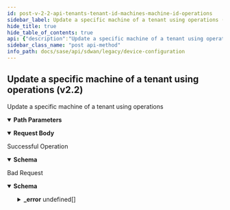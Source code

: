 ```yaml
---
id: post-v-2-2-api-tenants-tenant-id-machines-machine-id-operations
sidebar_label: Update a specific machine of a tenant using operations (v2.2)
hide_title: true
hide_table_of_contents: true
api: {"description":"Update a specific machine of a tenant using operations","operationId":"post-v2.2-api-tenants-tenant_id-machines-machine_id-operations","parameters":[{"in":"path","name":"tenant_id","required":true,"schema":{"description":"Tenant Id","type":"string"}},{"in":"path","name":"machine_id","required":true,"schema":{"description":"Machine Id","type":"string"}}],"requestBody":{"content":{"application/json":{"schema":{"properties":{"connected":{"type":"boolean"},"console_conf_passphrase":{"type":"string"},"em_element_id":{"type":"string"},"esp_tenant_id":{"type":"string"},"hw_id":{"type":"string"},"id":{"type":"string"},"image_version":{"type":"string"},"inventory_op":{"enum":["claim","return","revoke","reuse","retire","recover","remanufacture","default","invalid","esp_allocate","esp_received_stock","esp_return","esp_revoke","esp_reuse"],"type":"string"},"machine_state":{"enum":["manufactured","manufactured_qa_pending","manufactured_qa_ok","manufactured_qa_not_ok","manufactured_battery_test_pending","manufactured_battery_test_start","manufactured_battery_test_passed","manufactured_battery_test_failed","manufactured_mic_issue_pending","manufactured_mic_issued","manufactured_mic_failed","manufactured_mic_operational","manufactured_cic_issue_pending","manufactured_cic_issued","manufactured_cic_revoked","manufactured_cic_operational","manufactured_mic_signing_pending","manufactured_cic_signing_pending","allocated","allocated_to_esp","claim_pending","initializing","initialization_failed","assigned","claim_pending","claimed","claim_failed","to_be_returned","returned","revoked","machine_element_delete_pending","return_failed","received_stock","remanufactured","retired","recover","decommissioned","machine_claim_valid","machine_claim_invalid","machine_cic_renew_initial","machine_cic_renew_issue_pending","machine_cic_renew_issued","machine_cic_renew_signing_pending","machine_cic_renew_failed","machine_cic_renewed"],"type":"string"},"manufacture_id":{"type":"string"},"model_name":{"type":"string"},"ordering_info":{"type":"string"},"owner_tenant_id":{"type":"string"},"pki_op":{"enum":["update_castore"],"type":"string"},"renew_state":{"enum":["manufactured","manufactured_qa_pending","manufactured_qa_ok","manufactured_qa_not_ok","manufactured_battery_test_pending","manufactured_battery_test_start","manufactured_battery_test_passed","manufactured_battery_test_failed","manufactured_mic_issue_pending","manufactured_mic_issued","manufactured_mic_failed","manufactured_mic_operational","manufactured_cic_issue_pending","manufactured_cic_issued","manufactured_cic_revoked","manufactured_cic_operational","manufactured_mic_signing_pending","manufactured_cic_signing_pending","allocated","allocated_to_esp","claim_pending","initializing","initialization_failed","assigned","claim_pending","claimed","claim_failed","to_be_returned","returned","revoked","machine_element_delete_pending","return_failed","received_stock","remanufactured","retired","recover","decommissioned","machine_claim_valid","machine_claim_invalid","machine_cic_renew_initial","machine_cic_renew_issue_pending","machine_cic_renew_issued","machine_cic_renew_signing_pending","machine_cic_renew_failed","machine_cic_renewed"],"type":"string"},"ship_state":{"enum":["machine_shipped","machine_shipped_correct_address","machine_shipped_wrong_address","machine_not_shipped"],"type":"string"},"sl_no":{"type":"string"},"tenant_id":{"type":"string"},"token":{"type":"string"}},"type":"object"}}}},"responses":{"200":{"content":{"application/json":{"schema":{"properties":{"connected":{"description":"Connected","type":"boolean"},"console_conf_passphrase":{"description":"Console Conf Passphrase","type":"string"},"em_element_id":{"description":"Em Element Id","type":"string"},"esp_tenant_id":{"description":"Esp Tenant Id: JsonInclude(content = ALWAYS, contentFilter = classOf[Void], value = ALWAYS, valueFilter = classOf[Void]) ","type":"string"},"hw_id":{"description":"Hardware Id","type":"string"},"id":{"description":"Id","type":"string"},"image_version":{"description":"Image Version","type":"string"},"inventory_op":{"description":"Inventory Op","enum":["CLAIM","RETURN","REVOKE","REUSE","RETIRE","RECOVER","REMANUFACTURE","DEFAULT","INVALID","ALLOCATE","RECEIVED_STOCK","ESP_ALLOCATE","ESP_RECEIVED_STOCK","ESP_RETURN","ESP_REVOKE","ESP_REUSE"],"type":"string"},"machine_state":{"description":"Machine State","enum":["MANUFACTURED","MANUFACTURED_QA_PENDING","MANUFACTURED_QA_OK","MANUFACTURED_QA_NOK","MANUFACTURED_BATTERY_TEST_PENDING","MANUFACTURED_BATTERY_TEST_START","MANUFACTURED_BATTERY_TEST_PASS","MANUFACTURED_BATTERY_TEST_FAILED","MANUFACTURED_MIC_ISSUE_PENDING","MANUFACTURED_MIC_ISSUED","MANUFACTURED_MIC_FAILED","MANUFACTURED_MIC_OPERATIONAL","MANUFACTURED_CIC_ISSUE_PENDING","MANUFACTURED_CIC_ISSUED","MANUFACTURED_CIC_REVOKED","MANUFACTURED_CIC_OPERATIONAL","MANUFACTURED_MIC_SIGNING_PENDING","MANUFACTURED_CIC_SIGNING_PENDING","MACHINE_ALLOCATED","MACHINE_ALLOCATED_TO_ESP","MACHINE_ELEMENT_ID_PENDING","MACHINE_INIT","MACHINE_INIT_FAILED","MACHINE_ASSIGNED","MACHINE_CLAIM_PENDING","MACHINE_CLAIMED","MACHINE_CLAIM_FAILED","MACHINE_TO_BE_RETURNED","MACHINE_RETURNED","MACHINE_REVOKED","MACHINE_ELEMENT_DELETE_PENDING","MACHINE_RETURN_FAILED","MACHINE_RECEIVED_STOCK","REMANUFACTURED","MACHINE_RETIRED","MACHINE_RECOVER","MACHINE_DECOMMISSIONED","MACHINE_CLAIM_VALID","MACHINE_CLAIM_INVALID","MACHINE_CIC_RENEW_INITIAL","MACHINE_CIC_RENEW_ISSUE_PENDING","MACHINE_CIC_RENEW_ISSUED","MACHINE_CIC_RENEW_SIGNING_PENDING","MACHINE_CIC_RENEW_FAILED","MACHINE_CIC_RENEWED","MACHINE_SUSPEND_INIT","MACHINE_SUSPEND_IN_PROGRESS","MACHINE_SUSPENDED_MIC_OPERATIONAL","MACHINE_SUSPENDED_CIC_OPERATIONAL","MACHINE_SUSPEND_FAILED","MACHINE_SUSPENDED_EMPTY_TOKEN","MACHINE_SUSPENDED_INVALID_TOKEN","MACHINE_SUSPENDED_TOKEN_EXPIRED","MACHINE_SUSPENDED","MACHINE_SUSPEND_FAILED_TIMEOUT"],"type":"string"},"manufacture_id":{"description":"Manufacture Id","type":"string"},"model_name":{"description":"Model Name","type":"string"},"ordering_info":{"description":"Ordering Info","type":"string"},"owner_tenant_id":{"description":"Owner Tenant Id: JsonInclude(content = ALWAYS, contentFilter = classOf[Void], value = ALWAYS, valueFilter = classOf[Void]) ","type":"string"},"pki_op":{"enum":["update_castore"],"type":"string","description":"Pki Op"},"renew_state":{"description":"Renew State","enum":["MANUFACTURED","MANUFACTURED_QA_PENDING","MANUFACTURED_QA_OK","MANUFACTURED_QA_NOK","MANUFACTURED_BATTERY_TEST_PENDING","MANUFACTURED_BATTERY_TEST_START","MANUFACTURED_BATTERY_TEST_PASS","MANUFACTURED_BATTERY_TEST_FAILED","MANUFACTURED_MIC_ISSUE_PENDING","MANUFACTURED_MIC_ISSUED","MANUFACTURED_MIC_FAILED","MANUFACTURED_MIC_OPERATIONAL","MANUFACTURED_CIC_ISSUE_PENDING","MANUFACTURED_CIC_ISSUED","MANUFACTURED_CIC_REVOKED","MANUFACTURED_CIC_OPERATIONAL","MANUFACTURED_MIC_SIGNING_PENDING","MANUFACTURED_CIC_SIGNING_PENDING","MACHINE_ALLOCATED","MACHINE_ALLOCATED_TO_ESP","MACHINE_ELEMENT_ID_PENDING","MACHINE_INIT","MACHINE_INIT_FAILED","MACHINE_ASSIGNED","MACHINE_CLAIM_PENDING","MACHINE_CLAIMED","MACHINE_CLAIM_FAILED","MACHINE_TO_BE_RETURNED","MACHINE_RETURNED","MACHINE_REVOKED","MACHINE_ELEMENT_DELETE_PENDING","MACHINE_RETURN_FAILED","MACHINE_RECEIVED_STOCK","REMANUFACTURED","MACHINE_RETIRED","MACHINE_RECOVER","MACHINE_DECOMMISSIONED","MACHINE_CLAIM_VALID","MACHINE_CLAIM_INVALID","MACHINE_CIC_RENEW_INITIAL","MACHINE_CIC_RENEW_ISSUE_PENDING","MACHINE_CIC_RENEW_ISSUED","MACHINE_CIC_RENEW_SIGNING_PENDING","MACHINE_CIC_RENEW_FAILED","MACHINE_CIC_RENEWED","MACHINE_SUSPEND_INIT","MACHINE_SUSPEND_IN_PROGRESS","MACHINE_SUSPENDED_MIC_OPERATIONAL","MACHINE_SUSPENDED_CIC_OPERATIONAL","MACHINE_SUSPEND_FAILED","MACHINE_SUSPENDED_EMPTY_TOKEN","MACHINE_SUSPENDED_INVALID_TOKEN","MACHINE_SUSPENDED_TOKEN_EXPIRED","MACHINE_SUSPENDED","MACHINE_SUSPEND_FAILED_TIMEOUT"],"type":"string"},"ship_state":{"description":"Ship State","enum":["MACHINE_SHIPPED","MACHINE_SHIPPED_CORRECT_ADDRESS","MACHINE_SHIPPED_WRONG_ADDRESS","MACHINE_NOT_SHIPPED"],"type":"string"},"sl_no":{"description":"Sl No","type":"string"},"suspend_state":{"description":"Suspend State","enum":["MANUFACTURED","MANUFACTURED_QA_PENDING","MANUFACTURED_QA_OK","MANUFACTURED_QA_NOK","MANUFACTURED_BATTERY_TEST_PENDING","MANUFACTURED_BATTERY_TEST_START","MANUFACTURED_BATTERY_TEST_PASS","MANUFACTURED_BATTERY_TEST_FAILED","MANUFACTURED_MIC_ISSUE_PENDING","MANUFACTURED_MIC_ISSUED","MANUFACTURED_MIC_FAILED","MANUFACTURED_MIC_OPERATIONAL","MANUFACTURED_CIC_ISSUE_PENDING","MANUFACTURED_CIC_ISSUED","MANUFACTURED_CIC_REVOKED","MANUFACTURED_CIC_OPERATIONAL","MANUFACTURED_MIC_SIGNING_PENDING","MANUFACTURED_CIC_SIGNING_PENDING","MACHINE_ALLOCATED","MACHINE_ALLOCATED_TO_ESP","MACHINE_ELEMENT_ID_PENDING","MACHINE_INIT","MACHINE_INIT_FAILED","MACHINE_ASSIGNED","MACHINE_CLAIM_PENDING","MACHINE_CLAIMED","MACHINE_CLAIM_FAILED","MACHINE_TO_BE_RETURNED","MACHINE_RETURNED","MACHINE_REVOKED","MACHINE_ELEMENT_DELETE_PENDING","MACHINE_RETURN_FAILED","MACHINE_RECEIVED_STOCK","REMANUFACTURED","MACHINE_RETIRED","MACHINE_RECOVER","MACHINE_DECOMMISSIONED","MACHINE_CLAIM_VALID","MACHINE_CLAIM_INVALID","MACHINE_CIC_RENEW_INITIAL","MACHINE_CIC_RENEW_ISSUE_PENDING","MACHINE_CIC_RENEW_ISSUED","MACHINE_CIC_RENEW_SIGNING_PENDING","MACHINE_CIC_RENEW_FAILED","MACHINE_CIC_RENEWED","MACHINE_SUSPEND_INIT","MACHINE_SUSPEND_IN_PROGRESS","MACHINE_SUSPENDED_MIC_OPERATIONAL","MACHINE_SUSPENDED_CIC_OPERATIONAL","MACHINE_SUSPEND_FAILED","MACHINE_SUSPENDED_EMPTY_TOKEN","MACHINE_SUSPENDED_INVALID_TOKEN","MACHINE_SUSPENDED_TOKEN_EXPIRED","MACHINE_SUSPENDED","MACHINE_SUSPEND_FAILED_TIMEOUT"],"type":"string"},"tenant_id":{"description":"Tenant Id","type":"string"},"token":{"description":"Token","type":"string"}}}}},"description":"Successful Operation"},"400":{"content":{"application/json":{"example":{"value":{"_error":[{"code":"ESP_OPERATION_NOT_ALLOWED"},{"code":"INVALID_OPERATION"},{"code":"TENANT_REGION_ASSOCIATION_NOT_FOUND"},{"code":"SELF_ESP_RECEIVE_STOCK_ERROR"},{"code":"INVALID_ESP_CLIENT"},{"code":"MACHINE_UNKNOWN"},{"code":"INVALID_STATE"},{"code":"LICENSE_NOT_FOUND"},{"code":"MACHINE_INACTIVE"},{"code":"MACHINE_DISCONNECTED"},{"code":"PLEASE_RETRY_LATER"},{"code":"CLAIM_ALREADY_IN_PROGRESS"},{"code":"OPERATION_NOT_ALLOWED"},{"code":"INVALID_ESP_MACHINE_STATE"},{"code":"INVALID_ESP_FOR_MACHINE"},{"code":"OPERATION_NOT_ALLOWED_FOR_VFF"}]}},"schema":{"properties":{"_error":{"items":{"properties":{"code":{"type":"string"},"message":{"type":"string"}}},"type":"array"}}}}},"description":"Bad Request"}},"tags":["Device Configuration"],"method":"post","path":"/v2.2/api/tenants/{tenant_id}/machines/{machine_id}/operations","jsonRequestBodyExample":{"connected":true,"console_conf_passphrase":"string","em_element_id":"string","esp_tenant_id":"string","hw_id":"string","id":"string","image_version":"string","inventory_op":"claim","machine_state":"manufactured","manufacture_id":"string","model_name":"string","ordering_info":"string","owner_tenant_id":"string","pki_op":"update_castore","renew_state":"manufactured","ship_state":"machine_shipped","sl_no":"string","tenant_id":"string","token":"string"},"info":{"contact":{},"description":"List of APIs used to manage your device software to upgrade, retrieve available software images, and upgrade status information.","title":"Device Configuration","version":"Latest"},"postman":{"name":"Update a specific machine of a tenant using operations (v2.2)","description":{"content":"Update a specific machine of a tenant using operations","type":"text/plain"},"url":{"path":["v2.2","api","tenants",":tenant_id","machines",":machine_id","operations"],"host":["{{baseUrl}}"],"query":[],"variable":[{"disabled":false,"description":{"content":"(Required) ","type":"text/plain"},"type":"any","value":"","key":"tenant_id"},{"disabled":false,"description":{"content":"(Required) ","type":"text/plain"},"type":"any","value":"","key":"machine_id"}]},"header":[{"key":"Content-Type","value":"application/json"},{"key":"Accept","value":"application/json"}],"method":"POST","body":{"mode":"raw","raw":"\"\"","options":{"raw":{"language":"json"}}}}}
sidebar_class_name: "post api-method"
info_path: docs/sase/api/sdwan/legacy/device-configuration
---
```



## Update a specific machine of a tenant using operations (v2.2)



Update a specific machine of a tenant using operations

<details style={{"marginBottom":"1rem"}} data-collapsed={false} open={true}><summary style={{}}><strong>Path Parameters</strong></summary><div><ul><ParamsItem className={"paramsItem"} param={{"in":"path","name":"tenant_id","required":true,"schema":{"description":"Tenant Id","type":"string"}}}></ParamsItem><ParamsItem className={"paramsItem"} param={{"in":"path","name":"machine_id","required":true,"schema":{"description":"Machine Id","type":"string"}}}></ParamsItem></ul></div></details><details style={{}} data-collapsed={false} open={true}><summary style={{"textAlign":"left"}}><strong>Request Body</strong></summary><div style={{"textAlign":"left","marginLeft":"1rem"}}></div><ul style={{"marginLeft":"1rem"}}><SchemaItem collapsible={false} name={"connected"} required={false} schemaDescription={undefined} schemaName={"boolean"} qualifierMessage={undefined}></SchemaItem><SchemaItem collapsible={false} name={"console_conf_passphrase"} required={false} schemaDescription={undefined} schemaName={"string"} qualifierMessage={undefined}></SchemaItem><SchemaItem collapsible={false} name={"em_element_id"} required={false} schemaDescription={undefined} schemaName={"string"} qualifierMessage={undefined}></SchemaItem><SchemaItem collapsible={false} name={"esp_tenant_id"} required={false} schemaDescription={undefined} schemaName={"string"} qualifierMessage={undefined}></SchemaItem><SchemaItem collapsible={false} name={"hw_id"} required={false} schemaDescription={undefined} schemaName={"string"} qualifierMessage={undefined}></SchemaItem><SchemaItem collapsible={false} name={"id"} required={false} schemaDescription={undefined} schemaName={"string"} qualifierMessage={undefined}></SchemaItem><SchemaItem collapsible={false} name={"image_version"} required={false} schemaDescription={undefined} schemaName={"string"} qualifierMessage={undefined}></SchemaItem><SchemaItem collapsible={false} name={"inventory_op"} required={false} schemaDescription={undefined} schemaName={"string"} qualifierMessage={"**Possible values:** [`claim`, `return`, `revoke`, `reuse`, `retire`, `recover`, `remanufacture`, `default`, `invalid`, `esp_allocate`, `esp_received_stock`, `esp_return`, `esp_revoke`, `esp_reuse`]"}></SchemaItem><SchemaItem collapsible={false} name={"machine_state"} required={false} schemaDescription={undefined} schemaName={"string"} qualifierMessage={"**Possible values:** [`manufactured`, `manufactured_qa_pending`, `manufactured_qa_ok`, `manufactured_qa_not_ok`, `manufactured_battery_test_pending`, `manufactured_battery_test_start`, `manufactured_battery_test_passed`, `manufactured_battery_test_failed`, `manufactured_mic_issue_pending`, `manufactured_mic_issued`, `manufactured_mic_failed`, `manufactured_mic_operational`, `manufactured_cic_issue_pending`, `manufactured_cic_issued`, `manufactured_cic_revoked`, `manufactured_cic_operational`, `manufactured_mic_signing_pending`, `manufactured_cic_signing_pending`, `allocated`, `allocated_to_esp`, `claim_pending`, `initializing`, `initialization_failed`, `assigned`, `claim_pending`, `claimed`, `claim_failed`, `to_be_returned`, `returned`, `revoked`, `machine_element_delete_pending`, `return_failed`, `received_stock`, `remanufactured`, `retired`, `recover`, `decommissioned`, `machine_claim_valid`, `machine_claim_invalid`, `machine_cic_renew_initial`, `machine_cic_renew_issue_pending`, `machine_cic_renew_issued`, `machine_cic_renew_signing_pending`, `machine_cic_renew_failed`, `machine_cic_renewed`]"}></SchemaItem><SchemaItem collapsible={false} name={"manufacture_id"} required={false} schemaDescription={undefined} schemaName={"string"} qualifierMessage={undefined}></SchemaItem><SchemaItem collapsible={false} name={"model_name"} required={false} schemaDescription={undefined} schemaName={"string"} qualifierMessage={undefined}></SchemaItem><SchemaItem collapsible={false} name={"ordering_info"} required={false} schemaDescription={undefined} schemaName={"string"} qualifierMessage={undefined}></SchemaItem><SchemaItem collapsible={false} name={"owner_tenant_id"} required={false} schemaDescription={undefined} schemaName={"string"} qualifierMessage={undefined}></SchemaItem><SchemaItem collapsible={false} name={"pki_op"} required={false} schemaDescription={undefined} schemaName={"string"} qualifierMessage={"**Possible values:** [`update_castore`]"}></SchemaItem><SchemaItem collapsible={false} name={"renew_state"} required={false} schemaDescription={undefined} schemaName={"string"} qualifierMessage={"**Possible values:** [`manufactured`, `manufactured_qa_pending`, `manufactured_qa_ok`, `manufactured_qa_not_ok`, `manufactured_battery_test_pending`, `manufactured_battery_test_start`, `manufactured_battery_test_passed`, `manufactured_battery_test_failed`, `manufactured_mic_issue_pending`, `manufactured_mic_issued`, `manufactured_mic_failed`, `manufactured_mic_operational`, `manufactured_cic_issue_pending`, `manufactured_cic_issued`, `manufactured_cic_revoked`, `manufactured_cic_operational`, `manufactured_mic_signing_pending`, `manufactured_cic_signing_pending`, `allocated`, `allocated_to_esp`, `claim_pending`, `initializing`, `initialization_failed`, `assigned`, `claim_pending`, `claimed`, `claim_failed`, `to_be_returned`, `returned`, `revoked`, `machine_element_delete_pending`, `return_failed`, `received_stock`, `remanufactured`, `retired`, `recover`, `decommissioned`, `machine_claim_valid`, `machine_claim_invalid`, `machine_cic_renew_initial`, `machine_cic_renew_issue_pending`, `machine_cic_renew_issued`, `machine_cic_renew_signing_pending`, `machine_cic_renew_failed`, `machine_cic_renewed`]"}></SchemaItem><SchemaItem collapsible={false} name={"ship_state"} required={false} schemaDescription={undefined} schemaName={"string"} qualifierMessage={"**Possible values:** [`machine_shipped`, `machine_shipped_correct_address`, `machine_shipped_wrong_address`, `machine_not_shipped`]"}></SchemaItem><SchemaItem collapsible={false} name={"sl_no"} required={false} schemaDescription={undefined} schemaName={"string"} qualifierMessage={undefined}></SchemaItem><SchemaItem collapsible={false} name={"tenant_id"} required={false} schemaDescription={undefined} schemaName={"string"} qualifierMessage={undefined}></SchemaItem><SchemaItem collapsible={false} name={"token"} required={false} schemaDescription={undefined} schemaName={"string"} qualifierMessage={undefined}></SchemaItem></ul></details><div><ApiTabs><TabItem label={"200"} value={"200"}><div>

Successful Operation

</div><div><details style={{}} data-collapsed={false} open={true}><summary style={{"textAlign":"left"}}><strong>Schema</strong></summary><div style={{"textAlign":"left","marginLeft":"1rem"}}></div><ul style={{"marginLeft":"1rem"}}><SchemaItem collapsible={false} name={"connected"} required={false} schemaDescription={"Connected"} schemaName={"boolean"} qualifierMessage={undefined}></SchemaItem><SchemaItem collapsible={false} name={"console_conf_passphrase"} required={false} schemaDescription={"Console Conf Passphrase"} schemaName={"string"} qualifierMessage={undefined}></SchemaItem><SchemaItem collapsible={false} name={"em_element_id"} required={false} schemaDescription={"Em Element Id"} schemaName={"string"} qualifierMessage={undefined}></SchemaItem><SchemaItem collapsible={false} name={"esp_tenant_id"} required={false} schemaDescription={"Esp Tenant Id: JsonInclude(content = ALWAYS, contentFilter = classOf[Void], value = ALWAYS, valueFilter = classOf[Void]) "} schemaName={"string"} qualifierMessage={undefined}></SchemaItem><SchemaItem collapsible={false} name={"hw_id"} required={false} schemaDescription={"Hardware Id"} schemaName={"string"} qualifierMessage={undefined}></SchemaItem><SchemaItem collapsible={false} name={"id"} required={false} schemaDescription={"Id"} schemaName={"string"} qualifierMessage={undefined}></SchemaItem><SchemaItem collapsible={false} name={"image_version"} required={false} schemaDescription={"Image Version"} schemaName={"string"} qualifierMessage={undefined}></SchemaItem><SchemaItem collapsible={false} name={"inventory_op"} required={false} schemaDescription={"Inventory Op"} schemaName={"string"} qualifierMessage={"**Possible values:** [`CLAIM`, `RETURN`, `REVOKE`, `REUSE`, `RETIRE`, `RECOVER`, `REMANUFACTURE`, `DEFAULT`, `INVALID`, `ALLOCATE`, `RECEIVED_STOCK`, `ESP_ALLOCATE`, `ESP_RECEIVED_STOCK`, `ESP_RETURN`, `ESP_REVOKE`, `ESP_REUSE`]"}></SchemaItem><SchemaItem collapsible={false} name={"machine_state"} required={false} schemaDescription={"Machine State"} schemaName={"string"} qualifierMessage={"**Possible values:** [`MANUFACTURED`, `MANUFACTURED_QA_PENDING`, `MANUFACTURED_QA_OK`, `MANUFACTURED_QA_NOK`, `MANUFACTURED_BATTERY_TEST_PENDING`, `MANUFACTURED_BATTERY_TEST_START`, `MANUFACTURED_BATTERY_TEST_PASS`, `MANUFACTURED_BATTERY_TEST_FAILED`, `MANUFACTURED_MIC_ISSUE_PENDING`, `MANUFACTURED_MIC_ISSUED`, `MANUFACTURED_MIC_FAILED`, `MANUFACTURED_MIC_OPERATIONAL`, `MANUFACTURED_CIC_ISSUE_PENDING`, `MANUFACTURED_CIC_ISSUED`, `MANUFACTURED_CIC_REVOKED`, `MANUFACTURED_CIC_OPERATIONAL`, `MANUFACTURED_MIC_SIGNING_PENDING`, `MANUFACTURED_CIC_SIGNING_PENDING`, `MACHINE_ALLOCATED`, `MACHINE_ALLOCATED_TO_ESP`, `MACHINE_ELEMENT_ID_PENDING`, `MACHINE_INIT`, `MACHINE_INIT_FAILED`, `MACHINE_ASSIGNED`, `MACHINE_CLAIM_PENDING`, `MACHINE_CLAIMED`, `MACHINE_CLAIM_FAILED`, `MACHINE_TO_BE_RETURNED`, `MACHINE_RETURNED`, `MACHINE_REVOKED`, `MACHINE_ELEMENT_DELETE_PENDING`, `MACHINE_RETURN_FAILED`, `MACHINE_RECEIVED_STOCK`, `REMANUFACTURED`, `MACHINE_RETIRED`, `MACHINE_RECOVER`, `MACHINE_DECOMMISSIONED`, `MACHINE_CLAIM_VALID`, `MACHINE_CLAIM_INVALID`, `MACHINE_CIC_RENEW_INITIAL`, `MACHINE_CIC_RENEW_ISSUE_PENDING`, `MACHINE_CIC_RENEW_ISSUED`, `MACHINE_CIC_RENEW_SIGNING_PENDING`, `MACHINE_CIC_RENEW_FAILED`, `MACHINE_CIC_RENEWED`, `MACHINE_SUSPEND_INIT`, `MACHINE_SUSPEND_IN_PROGRESS`, `MACHINE_SUSPENDED_MIC_OPERATIONAL`, `MACHINE_SUSPENDED_CIC_OPERATIONAL`, `MACHINE_SUSPEND_FAILED`, `MACHINE_SUSPENDED_EMPTY_TOKEN`, `MACHINE_SUSPENDED_INVALID_TOKEN`, `MACHINE_SUSPENDED_TOKEN_EXPIRED`, `MACHINE_SUSPENDED`, `MACHINE_SUSPEND_FAILED_TIMEOUT`]"}></SchemaItem><SchemaItem collapsible={false} name={"manufacture_id"} required={false} schemaDescription={"Manufacture Id"} schemaName={"string"} qualifierMessage={undefined}></SchemaItem><SchemaItem collapsible={false} name={"model_name"} required={false} schemaDescription={"Model Name"} schemaName={"string"} qualifierMessage={undefined}></SchemaItem><SchemaItem collapsible={false} name={"ordering_info"} required={false} schemaDescription={"Ordering Info"} schemaName={"string"} qualifierMessage={undefined}></SchemaItem><SchemaItem collapsible={false} name={"owner_tenant_id"} required={false} schemaDescription={"Owner Tenant Id: JsonInclude(content = ALWAYS, contentFilter = classOf[Void], value = ALWAYS, valueFilter = classOf[Void]) "} schemaName={"string"} qualifierMessage={undefined}></SchemaItem><SchemaItem collapsible={false} name={"pki_op"} required={false} schemaDescription={"Pki Op"} schemaName={"string"} qualifierMessage={"**Possible values:** [`update_castore`]"}></SchemaItem><SchemaItem collapsible={false} name={"renew_state"} required={false} schemaDescription={"Renew State"} schemaName={"string"} qualifierMessage={"**Possible values:** [`MANUFACTURED`, `MANUFACTURED_QA_PENDING`, `MANUFACTURED_QA_OK`, `MANUFACTURED_QA_NOK`, `MANUFACTURED_BATTERY_TEST_PENDING`, `MANUFACTURED_BATTERY_TEST_START`, `MANUFACTURED_BATTERY_TEST_PASS`, `MANUFACTURED_BATTERY_TEST_FAILED`, `MANUFACTURED_MIC_ISSUE_PENDING`, `MANUFACTURED_MIC_ISSUED`, `MANUFACTURED_MIC_FAILED`, `MANUFACTURED_MIC_OPERATIONAL`, `MANUFACTURED_CIC_ISSUE_PENDING`, `MANUFACTURED_CIC_ISSUED`, `MANUFACTURED_CIC_REVOKED`, `MANUFACTURED_CIC_OPERATIONAL`, `MANUFACTURED_MIC_SIGNING_PENDING`, `MANUFACTURED_CIC_SIGNING_PENDING`, `MACHINE_ALLOCATED`, `MACHINE_ALLOCATED_TO_ESP`, `MACHINE_ELEMENT_ID_PENDING`, `MACHINE_INIT`, `MACHINE_INIT_FAILED`, `MACHINE_ASSIGNED`, `MACHINE_CLAIM_PENDING`, `MACHINE_CLAIMED`, `MACHINE_CLAIM_FAILED`, `MACHINE_TO_BE_RETURNED`, `MACHINE_RETURNED`, `MACHINE_REVOKED`, `MACHINE_ELEMENT_DELETE_PENDING`, `MACHINE_RETURN_FAILED`, `MACHINE_RECEIVED_STOCK`, `REMANUFACTURED`, `MACHINE_RETIRED`, `MACHINE_RECOVER`, `MACHINE_DECOMMISSIONED`, `MACHINE_CLAIM_VALID`, `MACHINE_CLAIM_INVALID`, `MACHINE_CIC_RENEW_INITIAL`, `MACHINE_CIC_RENEW_ISSUE_PENDING`, `MACHINE_CIC_RENEW_ISSUED`, `MACHINE_CIC_RENEW_SIGNING_PENDING`, `MACHINE_CIC_RENEW_FAILED`, `MACHINE_CIC_RENEWED`, `MACHINE_SUSPEND_INIT`, `MACHINE_SUSPEND_IN_PROGRESS`, `MACHINE_SUSPENDED_MIC_OPERATIONAL`, `MACHINE_SUSPENDED_CIC_OPERATIONAL`, `MACHINE_SUSPEND_FAILED`, `MACHINE_SUSPENDED_EMPTY_TOKEN`, `MACHINE_SUSPENDED_INVALID_TOKEN`, `MACHINE_SUSPENDED_TOKEN_EXPIRED`, `MACHINE_SUSPENDED`, `MACHINE_SUSPEND_FAILED_TIMEOUT`]"}></SchemaItem><SchemaItem collapsible={false} name={"ship_state"} required={false} schemaDescription={"Ship State"} schemaName={"string"} qualifierMessage={"**Possible values:** [`MACHINE_SHIPPED`, `MACHINE_SHIPPED_CORRECT_ADDRESS`, `MACHINE_SHIPPED_WRONG_ADDRESS`, `MACHINE_NOT_SHIPPED`]"}></SchemaItem><SchemaItem collapsible={false} name={"sl_no"} required={false} schemaDescription={"Sl No"} schemaName={"string"} qualifierMessage={undefined}></SchemaItem><SchemaItem collapsible={false} name={"suspend_state"} required={false} schemaDescription={"Suspend State"} schemaName={"string"} qualifierMessage={"**Possible values:** [`MANUFACTURED`, `MANUFACTURED_QA_PENDING`, `MANUFACTURED_QA_OK`, `MANUFACTURED_QA_NOK`, `MANUFACTURED_BATTERY_TEST_PENDING`, `MANUFACTURED_BATTERY_TEST_START`, `MANUFACTURED_BATTERY_TEST_PASS`, `MANUFACTURED_BATTERY_TEST_FAILED`, `MANUFACTURED_MIC_ISSUE_PENDING`, `MANUFACTURED_MIC_ISSUED`, `MANUFACTURED_MIC_FAILED`, `MANUFACTURED_MIC_OPERATIONAL`, `MANUFACTURED_CIC_ISSUE_PENDING`, `MANUFACTURED_CIC_ISSUED`, `MANUFACTURED_CIC_REVOKED`, `MANUFACTURED_CIC_OPERATIONAL`, `MANUFACTURED_MIC_SIGNING_PENDING`, `MANUFACTURED_CIC_SIGNING_PENDING`, `MACHINE_ALLOCATED`, `MACHINE_ALLOCATED_TO_ESP`, `MACHINE_ELEMENT_ID_PENDING`, `MACHINE_INIT`, `MACHINE_INIT_FAILED`, `MACHINE_ASSIGNED`, `MACHINE_CLAIM_PENDING`, `MACHINE_CLAIMED`, `MACHINE_CLAIM_FAILED`, `MACHINE_TO_BE_RETURNED`, `MACHINE_RETURNED`, `MACHINE_REVOKED`, `MACHINE_ELEMENT_DELETE_PENDING`, `MACHINE_RETURN_FAILED`, `MACHINE_RECEIVED_STOCK`, `REMANUFACTURED`, `MACHINE_RETIRED`, `MACHINE_RECOVER`, `MACHINE_DECOMMISSIONED`, `MACHINE_CLAIM_VALID`, `MACHINE_CLAIM_INVALID`, `MACHINE_CIC_RENEW_INITIAL`, `MACHINE_CIC_RENEW_ISSUE_PENDING`, `MACHINE_CIC_RENEW_ISSUED`, `MACHINE_CIC_RENEW_SIGNING_PENDING`, `MACHINE_CIC_RENEW_FAILED`, `MACHINE_CIC_RENEWED`, `MACHINE_SUSPEND_INIT`, `MACHINE_SUSPEND_IN_PROGRESS`, `MACHINE_SUSPENDED_MIC_OPERATIONAL`, `MACHINE_SUSPENDED_CIC_OPERATIONAL`, `MACHINE_SUSPEND_FAILED`, `MACHINE_SUSPENDED_EMPTY_TOKEN`, `MACHINE_SUSPENDED_INVALID_TOKEN`, `MACHINE_SUSPENDED_TOKEN_EXPIRED`, `MACHINE_SUSPENDED`, `MACHINE_SUSPEND_FAILED_TIMEOUT`]"}></SchemaItem><SchemaItem collapsible={false} name={"tenant_id"} required={false} schemaDescription={"Tenant Id"} schemaName={"string"} qualifierMessage={undefined}></SchemaItem><SchemaItem collapsible={false} name={"token"} required={false} schemaDescription={"Token"} schemaName={"string"} qualifierMessage={undefined}></SchemaItem></ul></details></div></TabItem><TabItem label={"400"} value={"400"}><div>

Bad Request

</div><div><details style={{}} data-collapsed={false} open={true}><summary style={{"textAlign":"left"}}><strong>Schema</strong></summary><div style={{"textAlign":"left","marginLeft":"1rem"}}></div><ul style={{"marginLeft":"1rem"}}><SchemaItem collapsible={true} className={"schemaItem"}><details style={{}}><summary style={{}}><strong>_error</strong><span style={{"opacity":"0.6"}}> undefined[]</span></summary><div style={{"marginLeft":"1rem"}}><SchemaItem collapsible={false} name={"code"} required={false} schemaDescription={undefined} schemaName={"string"} qualifierMessage={undefined}></SchemaItem><SchemaItem collapsible={false} name={"message"} required={false} schemaDescription={undefined} schemaName={"string"} qualifierMessage={undefined}></SchemaItem></div></details></SchemaItem></ul></details></div></TabItem></ApiTabs></div>
      